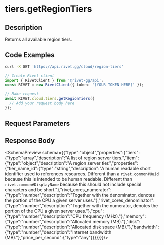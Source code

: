 
# tiers.getRegionTiers



## Description

Returns all available region tiers.


## Code Examples

<CodeGroup title='Request' tag='GET' label='https://api.rivet.gg/cloud/region-tiers'>

```bash {{ "title": "cURL" }}
curl -X GET 'https://api.rivet.gg/cloud/region-tiers'
```

```ts
// Create Rivet client
import { RivetClient } from '@rivet-gg/api';
const RIVET = new RivetClient({ token: '[YOUR TOKEN HERE]' });

// Make request
await RIVET.cloud.tiers.getRegionTiers({
  // Add your request body here
});
```

</CodeGroup>

## Request Parameters

## Response Body
<SchemaPreview schema={{"type":"object","properties":{"tiers":{"type":"array","description":"A list of region server tiers.","item":{"type":"object","description":"A region server tier.","properties":{"tier_name_id":{"type":"string","description":"A human readable short identifier used to references resources. Different than a `rivet.common#Uuid` because this is intended to be human readable. Different than `rivet.common#DisplayName` because this should not include special characters and be short."},"rivet_cores_numerator":{"type":"number","description":"Together with the denominator, denotes the portion of the CPU a given server uses."},"rivet_cores_denominator":{"type":"number","description":"Together with the numerator, denotes the portion of the CPU a given server uses."},"cpu":{"type":"number","description":"CPU frequency (MHz)."},"memory":{"type":"number","description":"Allocated memory (MB)."},"disk":{"type":"number","description":"Allocated disk space (MB)."},"bandwidth":{"type":"number","description":"Internet bandwidth (MB)."},"price_per_second":{"type":"any"}}}}}}}/>
